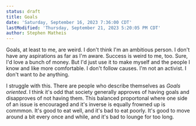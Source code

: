 ```yaml
---
status: draft
title: Goals
date: 'Saturday, September 16, 2023 7:36:00 CDT'
lastModified: 'Thursday, September 21, 2023 5:20:05 PM CDT'
author: Stephen Matheis
---
```


Goals, at least to me, are weird. I don't think I'm an ambitious person. I don't have any aspirations as far as I'm aware. Success is weird to me, too. Sure, I'd love a bunch of money. But I'd just use it to make myself and the people I know and like more comfortable. I don't follow causes. I'm not an activist. I don't want to _be_ anything.

I struggle with this. There are people who describe themselves as _Goals oriented_. I think it's odd that society generally approves of having goals and disapproves of not having them. This balanced proportonal where one side of an issue is encouraged and it's inverse is equally frowned up is commmon. It's good to eat well, and it's bad to eat poorly. It's good to move around a bit every once and while, and it's bad to lounge for too long.
